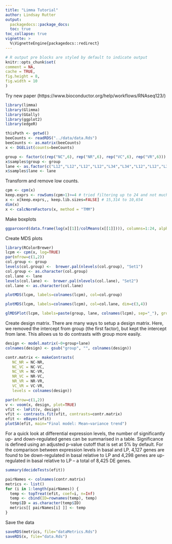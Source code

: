 ```yaml
---
title: "Limma Tutorial"
author: Lindsay Rutter
output:
  packagedocs::package_docs:
  toc: true
toc_collapse: true
vignette: >
  %\VignetteEngine{packagedocs::redirect}
---
```

  
  <meta http-equiv="content-type" content="text/html;charset=utf-8" />
  
  ```r
# R output pre blocks are styled by default to indicate output
knitr::opts_chunk$set(
  comment = NA,
  cache = TRUE,
  fig.height = 8,
  fig.width = 10
)
```
Try new paper (https://www.bioconductor.org/help/workflows/RNAseq123/)

```r
library(limma)
library(Glimma)
library(GGally)
library(ggplot2)
library(edgeR)

thisPath <- getwd()
beeCounts <- readRDS("../data/data.Rds")
beeCounts <- as.matrix(beeCounts)
x <- DGEList(counts=beeCounts)

group <- factor(c(rep("NC",6), rep("NR",6), rep("VC",6), rep("VR",6)))
x$samples$group <- group
lane <- as.factor(c("L12","L12","L12","L12","L34","L34","L12","L12","L34","L34","L34","L34","L12","L12","L12","L12","L34","L34","L12","L12","L34","L34","L34","L34"))
x$samples$lane <- lane
```

Transform and remove low counts.
```r
cpm <- cpm(x)
keep.exprs <- rowSums(cpm>1)>=4 # tried filtering up to 24 and not much difference
x <- x[keep.exprs,, keep.lib.sizes=FALSE] # 15,314 to 10,654
dim(x)
x <- calcNormFactors(x, method = "TMM")
```

Make boxplots
```r
ggparcoord(data.frame(log(x[[1]]/colMeans(x[[1]]))), columns=1:24, alphaLines=0, boxplot=TRUE, scale="globalminmax") + coord_flip()
```

Create MDS plots
```r
library(RColorBrewer)
lcpm <- cpm(x, log=TRUE)
par(mfrow=c(1,2))
col.group <- group
levels(col.group) <-  brewer.pal(nlevels(col.group), "Set1")
col.group <- as.character(col.group)
col.lane <- lane
levels(col.lane) <-  brewer.pal(nlevels(col.lane), "Set2")
col.lane <- as.character(col.lane)
```

```r
plotMDS(lcpm, labels=colnames(lcpm), col=col.group)
```

```r
plotMDS(lcpm, labels=colnames(lcpm), col=col.lane, dim=c(3,4))
```

```r
glMDSPlot(lcpm, labels=paste(group, lane, colnames(lcpm), sep="_"), groups=x$samples[,c(1,4)], launch=FALSE)
```

Create design matrix. There are many ways to setup a design matrix. Here, we removed the intercept from group (the first factor), but kept the intercept from lane. This allows us to do contrasts with group more easily.
```r
design <- model.matrix(~0+group+lane)
colnames(design) <- gsub("group", "", colnames(design))

contr.matrix <- makeContrasts(
   NC_NR = NC-NR,
   NC_VC = NC-VC,
   NC_VR = NC-VR,
   NR_VC = NR-VC,
   NR_VR = NR-VR,
   VC_VR = VC-VR,
   levels = colnames(design))
```

```r
par(mfrow=c(1,2))
v <- voom(x, design, plot=TRUE)
vfit <- lmFit(v, design)
vfit <- contrasts.fit(vfit, contrasts=contr.matrix)
efit <- eBayes(vfit)
plotSA(efit, main="Final model: Mean−variance trend")
```

For a quick look at differential expression levels, the number of significantly up- and down-regulated genes can be summarised in a table. Significance is defined using an adjusted p-value cutoff that is set at 5% by default. For the comparison between expression levels in basal and LP, 4,127 genes are found to be down-regulated in basal relative to LP and 4,298 genes are up-regulated in basal relative to LP – a total of 8,425 DE genes.

```r
summary(decideTests(efit))
```

```r
pairNames <- colnames(contr.matrix)
metrics <- list()
for (i in 1:length(pairNames)) {
  temp <- topTreat(efit, coef=i, n=Inf)
  temp <- cbind(ID=rownames(temp), temp)
  temp$ID = as.character(temp$ID)
  metrics[[ pairNames[i] ]] <- temp
}
```

Save the data

```r
saveRDS(metrics, file="dataMetrics.Rds")
saveRDS(x, file="data.Rds")
```
